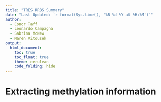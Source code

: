 ```yaml
---
title: "TRES RRBS Summary"
date: "Last Updated: `r format(Sys.time(), '%B %d %Y at %H:%M')`"
author:
  - Conor Taff
  - Leonardo Campagna
  - Sabrina McNew
  - Maren Vitousek
output: 
  html_document:
    toc: true
    toc_float: true
    theme: cerulean
    code_folding: hide
---
```


# Extracting methylation information
  
  
# 